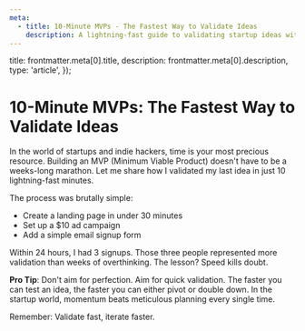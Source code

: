 ```yaml
---
meta:
  - title: 10-Minute MVPs - The Fastest Way to Validate Ideas
    description: A lightning-fast guide to validating startup ideas with minimal time and maximum speed.
---
```

  title: frontmatter.meta[0].title,
  description: frontmatter.meta[0].description,
  type: 'article',
});

# 10-Minute MVPs: The Fastest Way to Validate Ideas

In the world of startups and indie hackers, time is your most precious resource. Building an MVP (Minimum Viable Product) doesn't have to be a weeks-long marathon. Let me share how I validated my last idea in just 10 lightning-fast minutes.

The process was brutally simple:
- Create a landing page in under 30 minutes
- Set up a $10 ad campaign
- Add a simple email signup form

Within 24 hours, I had 3 signups. Those three people represented more validation than weeks of overthinking. The lesson? Speed kills doubt. 

**Pro Tip**: Don't aim for perfection. Aim for quick validation. The faster you can test an idea, the faster you can either pivot or double down. In the startup world, momentum beats meticulous planning every single time.

Remember: Validate fast, iterate faster.
